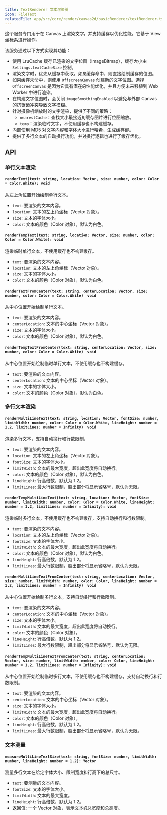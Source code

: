 ```yaml
---
title: TextRenderer 文本渲染器
icon: FileText
relatedFile: app/src/core/render/canvas2d/basicRenderer/textRenderer.tsx
---
```


这个服务专门用于在 Canvas 上渲染文字，并支持缓存以优化性能。它基于 View 坐标系进行操作。

该服务通过以下方式实现其功能：

- 使用 LruCache 缓存已渲染的文字位图（ImageBitmap），缓存大小由 `Settings.textCacheSize` 控制。
- 渲染文字时，优先从缓存中获取。如果缓存命中，则直接绘制缓存的位图。
- 如果缓存未命中，则使用 `OffscreenCanvas` 创建新的文字位图。选择 `OffscreenCanvas` 是因为它具有潜在的性能优化，并且方便未来移植到 Web Worker 中进行渲染。
- 在构建文字位图时，会关闭 `imageSmoothingEnabled` 以避免与外部 Canvas 的抗锯齿冲突导致文字模糊。
- 针对摄像机缩放时的文字渲染，提供了不同的策略：
  - `nearestCache`：查找大小最接近的缓存图片进行位图缩放。
  - `temp`：渲染临时文字，不使用缓存也不构建缓存。
- 内部使用 MD5 对文字内容和字体大小进行哈希，生成缓存键。
- 提供了多行文本的自动换行功能，并对换行逻辑也进行了缓存优化。

## API

### 单行文本渲染

#### `renderText(text: string, location: Vector, size: number, color: Color = Color.White): void`

从左上角位置开始绘制单行文本。

- `text`: 要渲染的文本内容。
- `location`: 文本的左上角坐标（Vector 对象）。
- `size`: 文本的字体大小。
- `color`: 文本的颜色（Color 对象），默认为白色。

#### `renderTempText(text: string, location: Vector, size: number, color: Color = Color.White): void`

渲染临时单行文本，不使用缓存也不构建缓存。

- `text`: 要渲染的文本内容。
- `location`: 文本的左上角坐标（Vector 对象）。
- `size`: 文本的字体大小。
- `color`: 文本的颜色（Color 对象），默认为白色。

#### `renderTextFromCenter(text: string, centerLocation: Vector, size: number, color: Color = Color.White): void`

从中心位置开始绘制单行文本。

- `text`: 要渲染的文本内容。
- `centerLocation`: 文本的中心坐标（Vector 对象）。
- `size`: 文本的字体大小。
- `color`: 文本的颜色（Color 对象），默认为白色。

#### `renderTempTextFromCenter(text: string, centerLocation: Vector, size: number, color: Color = Color.White): void`

从中心位置开始绘制临时单行文本，不使用缓存也不构建缓存。

- `text`: 要渲染的文本内容。
- `centerLocation`: 文本的中心坐标（Vector 对象）。
- `size`: 文本的字体大小。
- `color`: 文本的颜色（Color 对象），默认为白色。

### 多行文本渲染

#### `renderMultiLineText(text: string, location: Vector, fontSize: number, limitWidth: number, color: Color = Color.White, lineHeight: number = 1.2, limitLines: number = Infinity): void`

渲染多行文本，支持自动换行和行数限制。

- `text`: 要渲染的文本内容。
- `location`: 文本的左上角坐标（Vector 对象）。
- `fontSize`: 文本的字体大小。
- `limitWidth`: 文本的最大宽度，超出此宽度将自动换行。
- `color`: 文本的颜色（Color 对象），默认为白色。
- `lineHeight`: 行高倍数，默认为 1.2。
- `limitLines`: 最大行数限制，超出部分将显示省略号，默认为无限。

#### `renderTempMultiLineText(text: string, location: Vector, fontSize: number, limitWidth: number, color: Color = Color.White, lineHeight: number = 1.2, limitLines: number = Infinity): void`

渲染临时多行文本，不使用缓存也不构建缓存，支持自动换行和行数限制。

- `text`: 要渲染的文本内容。
- `location`: 文本的左上角坐标（Vector 对象）。
- `fontSize`: 文本的字体大小。
- `limitWidth`: 文本的最大宽度，超出此宽度将自动换行。
- `color`: 文本的颜色（Color 对象），默认为白色。
- `lineHeight`: 行高倍数，默认为 1.2。
- `limitLines`: 最大行数限制，超出部分将显示省略号，默认为无限。

#### `renderMultiLineTextFromCenter(text: string, centerLocation: Vector, size: number, limitWidth: number, color: Color, lineHeight: number = 1.2, limitLines: number = Infinity): void`

从中心位置开始绘制多行文本，支持自动换行和行数限制。

- `text`: 要渲染的文本内容。
- `centerLocation`: 文本的中心坐标（Vector 对象）。
- `size`: 文本的字体大小。
- `limitWidth`: 文本的最大宽度，超出此宽度将自动换行。
- `color`: 文本的颜色（Color 对象）。
- `lineHeight`: 行高倍数，默认为 1.2。
- `limitLines`: 最大行数限制，超出部分将显示省略号，默认为无限。

#### `renderTempMultiLineTextFromCenter(text: string, centerLocation: Vector, size: number, limitWidth: number, color: Color, lineHeight: number = 1.2, limitLines: number = Infinity): void`

从中心位置开始绘制临时多行文本，不使用缓存也不构建缓存，支持自动换行和行数限制。

- `text`: 要渲染的文本内容。
- `centerLocation`: 文本的中心坐标（Vector 对象）。
- `size`: 文本的字体大小。
- `limitWidth`: 文本的最大宽度，超出此宽度将自动换行。
- `color`: 文本的颜色（Color 对象）。
- `lineHeight`: 行高倍数，默认为 1.2。
- `limitLines`: 最大行数限制，超出部分将显示省略号，默认为无限。

### 文本测量

#### `measureMultiLineTextSize(text: string, fontSize: number, limitWidth: number, lineHeight: number = 1.2): Vector`

测量多行文本在给定字体大小、限制宽度和行高下的总尺寸。

- `text`: 要测量的文本内容。
- `fontSize`: 文本的字体大小。
- `limitWidth`: 文本的最大宽度。
- `lineHeight`: 行高倍数，默认为 1.2。
- 返回值: 一个 Vector 对象，表示文本的总宽度和总高度。
